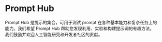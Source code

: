 # Prompt Hub


Prompt Hub 是提示的集合，可用于测试 prompt 在各种基本能力和复杂任务上的能力。我们希望 Prompt Hub 帮助您发现利用、实验和构建提示词的有趣方法。我们鼓励并欢迎人工智能研究和开发者社区的贡献。

<PromptFiles lang="zh" />